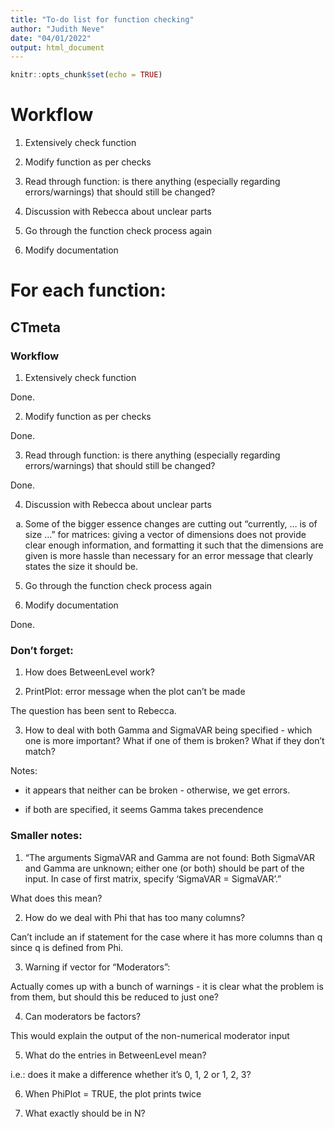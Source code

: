 ```yaml
---
title: "To-do list for function checking"
author: "Judith Neve"
date: "04/01/2022"
output: html_document
---
```


```r
knitr::opts_chunk$set(echo = TRUE)
```

# Workflow

1. Extensively check function

2. Modify function as per checks

3. Read through function: is there anything (especially regarding errors/warnings) that should still be changed?

4. Discussion with Rebecca about unclear parts

5. Go through the function check process again

6. Modify documentation


# For each function:

## CTmeta

### Workflow

1. Extensively check function

Done.

2. Modify function as per checks

Done.

3. Read through function: is there anything (especially regarding errors/warnings) that should still be changed?

Done.

4. Discussion with Rebecca about unclear parts

a. Some of the bigger essence changes are cutting out "currently, ... is of size ..." for matrices: giving a vector of dimensions does not provide clear enough information, and formatting it such that the dimensions are given is more hassle than necessary for an error message that clearly states the size it should be.

5. Go through the function check process again

6. Modify documentation

Done.

### Don't forget:

1. How does BetweenLevel work?

2. PrintPlot: error message when the plot can't be made

The question has been sent to Rebecca.

3. How to deal with both Gamma and SigmaVAR being specified - which one is more important? What if one of them is broken? What if they don't match?

Notes:

* it appears that neither can be broken - otherwise, we get errors.

* if both are specified, it seems Gamma takes precendence

### Smaller notes:

1. "The arguments SigmaVAR and Gamma are not found: Both SigmaVAR and Gamma are unknown; either one (or both) should be part of the input. In case of first matrix, specify 'SigmaVAR = SigmaVAR'."

What does this mean?

2. How do we deal with Phi that has too many columns?

Can't include an if statement for the case where it has more columns than q since q is defined from Phi.

3. Warning if vector for "Moderators":

Actually comes up with a bunch of warnings - it is clear what the problem is from them, but should this be reduced to just one?

4. Can moderators be factors?

This would explain the output of the non-numerical moderator input

5. What do the entries in BetweenLevel mean?

i.e.: does it make a difference whether it's 0, 1, 2 or 1, 2, 3?

6. When PhiPlot = TRUE, the plot prints twice

7. What exactly should be in N?